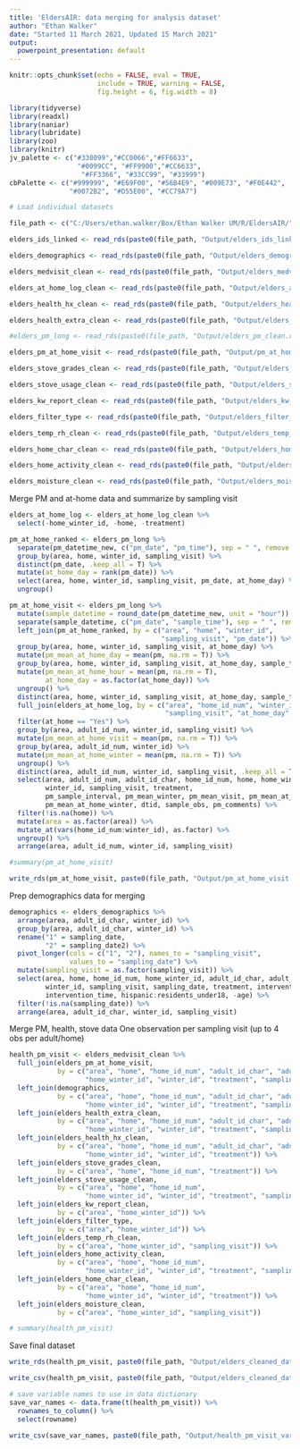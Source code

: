 ```yaml
---
title: 'EldersAIR: data merging for analysis dataset'
author: "Ethan Walker"
date: "Started 11 March 2021, Updated 15 March 2021"
output:
  powerpoint_presentation: default
---
```


```r
knitr::opts_chunk$set(echo = FALSE, eval = TRUE, 
                      include = TRUE, warning = FALSE,
                      fig.height = 6, fig.width = 8)
```

```r
library(tidyverse)
library(readxl)
library(naniar)
library(lubridate)
library(zoo)
library(knitr)
jv_palette <- c("#330099","#CC0066","#FF6633", 
                 "#0099CC", "#FF9900","#CC6633",
                  "#FF3366", "#33CC99", "#33999")
cbPalette <- c("#999999", "#E69F00", "#56B4E9", "#009E73", "#F0E442", 
               "#0072B2", "#D55E00", "#CC79A7")
```


```r
# Load individual datasets

file_path <- c("C:/Users/ethan.walker/Box/Ethan Walker UM/R/EldersAIR/")

elders_ids_linked <- read_rds(paste0(file_path, "Output/elders_ids_linked.rds")) 

elders_demographics <- read_rds(paste0(file_path, "Output/elders_demographics.rds"))

elders_medvisit_clean <- read_rds(paste0(file_path, "Output/elders_medvisit_clean.rds"))

elders_at_home_log_clean <- read_rds(paste0(file_path, "Output/elders_at_home_log_clean.rds"))

elders_health_hx_clean <- read_rds(paste0(file_path, "Output/elders_health_hx_clean.rds"))

elders_health_extra_clean <- read_rds(paste0(file_path, "Output/elders_health_extra_clean.rds"))

#elders_pm_long <- read_rds(paste0(file_path, "Output/elders_pm_clean.rds")) 

elders_pm_at_home_visit <- read_rds(paste0(file_path, "Output/pm_at_home_visit.rds")) 

elders_stove_grades_clean <- read_rds(paste0(file_path, "Output/elders_stove_grades_clean.rds")) 

elders_stove_usage_clean <- read_rds(paste0(file_path, "Output/elders_stove_usage_clean.rds")) 

elders_kw_report_clean <- read_rds(paste0(file_path, "Output/elders_kw_report_clean.rds")) 

elders_filter_type <- read_rds(paste0(file_path, "Output/elders_filter_type.rds")) 

elders_temp_rh_clean <- read_rds(paste0(file_path, "Output/elders_temp_rh_clean.rds")) 

elders_home_char_clean <- read_rds(paste0(file_path, "Output/elders_home_char_clean.rds")) 

elders_home_activity_clean <- read_rds(paste0(file_path, "Output/elders_home_activity_clean.rds")) 

elders_moisture_clean <- read_rds(paste0(file_path, "Output/elders_moisture_clean.rds")) 
```


Merge PM and at-home data and summarize by sampling visit
```r
elders_at_home_log <- elders_at_home_log_clean %>% 
  select(-home_winter_id, -home, -treatment)

pm_at_home_ranked <- elders_pm_long %>% 
  separate(pm_datetime_new, c("pm_date", "pm_time"), sep = " ", remove = F) %>% 
  group_by(area, home, winter_id, sampling_visit) %>% 
  distinct(pm_date, .keep_all = T) %>% 
  mutate(at_home_day = rank(pm_date)) %>% 
  select(area, home, winter_id, sampling_visit, pm_date, at_home_day) %>% 
  ungroup()

pm_at_home_visit <- elders_pm_long %>% 
  mutate(sample_datetime = round_date(pm_datetime_new, unit = "hour")) %>% 
  separate(sample_datetime, c("pm_date", "sample_time"), sep = " ", remove = F) %>% 
  left_join(pm_at_home_ranked, by = c("area", "home", "winter_id", 
                                      "sampling_visit", "pm_date")) %>% 
  group_by(area, home, winter_id, sampling_visit, at_home_day) %>% 
  mutate(pm_mean_at_home_day = mean(pm, na.rm = T)) %>% 
  group_by(area, home, winter_id, sampling_visit, at_home_day, sample_time) %>% 
  mutate(pm_mean_at_home_hour = mean(pm, na.rm = T),
         at_home_day = as.factor(at_home_day)) %>% 
  ungroup() %>% 
  distinct(area, home, winter_id, sampling_visit, at_home_day, sample_time, .keep_all = T) %>% 
  full_join(elders_at_home_log, by = c("area", "home_id_num", "winter_id", 
                                       "sampling_visit", "at_home_day", "sample_time")) %>% 
  filter(at_home == "Yes") %>% 
  group_by(area, adult_id_num, winter_id, sampling_visit) %>% 
  mutate(pm_mean_at_home_visit = mean(pm, na.rm = T)) %>% 
  group_by(area, adult_id_num, winter_id) %>% 
  mutate(pm_mean_at_home_winter = mean(pm, na.rm = T)) %>% 
  ungroup() %>% 
  distinct(area, adult_id_num, winter_id, sampling_visit, .keep_all = T) %>% 
  select(area, adult_id_num, adult_id_char, home_id_num, home, home_winter_id,
         winter_id, sampling_visit, treatment,
         pm_sample_interval, pm_mean_winter, pm_mean_visit, pm_mean_at_home_visit,
         pm_mean_at_home_winter, dtid, sample_obs, pm_comments) %>% 
  filter(!is.na(home)) %>% 
  mutate(area = as.factor(area)) %>% 
  mutate_at(vars(home_id_num:winter_id), as.factor) %>% 
  ungroup() %>% 
  arrange(area, adult_id_num, winter_id, sampling_visit)

#summary(pm_at_home_visit)

write_rds(pm_at_home_visit, paste0(file_path, "Output/pm_at_home_visit.rds"))
```

Prep demographics data for merging
```r
demographics <- elders_demographics %>% 
  arrange(area, adult_id_char, winter_id) %>% 
  group_by(area, adult_id_char, winter_id) %>% 
  rename("1" = sampling_date,
         "2" = sampling_date2) %>% 
  pivot_longer(cols = c("1", "2"), names_to = "sampling_visit",
               values_to = "sampling_date") %>% 
  mutate(sampling_visit = as.factor(sampling_visit)) %>% 
  select(area, home, home_id_num, home_winter_id, adult_id_char, adult_id_num,
         winter_id, sampling_visit, sampling_date, treatment, intervention_date,
         intervention_time, hispanic:residents_under18, -age) %>% 
  filter(!is.na(sampling_date)) %>% 
  arrange(area, adult_id_char, winter_id, sampling_visit)
```


Merge PM, health, stove data 
One observation per sampling visit (up to 4 obs per adult/home)
```r
health_pm_visit <- elders_medvisit_clean %>% 
  full_join(elders_pm_at_home_visit,
            by = c("area", "home", "home_id_num", "adult_id_char", "adult_id_num",
                   "home_winter_id", "winter_id", "treatment", "sampling_visit")) %>% 
  left_join(demographics,
            by = c("area", "home", "home_id_num", "adult_id_char", "adult_id_num",
                   "home_winter_id", "winter_id", "treatment", "sampling_visit")) %>% 
  left_join(elders_health_extra_clean,
            by = c("area", "home", "home_id_num", "adult_id_char", "adult_id_num",
                   "home_winter_id", "winter_id", "treatment", "sampling_visit")) %>% 
  left_join(elders_health_hx_clean,
            by = c("area", "home", "home_id_num", "adult_id_char", "adult_id_num",
                   "home_winter_id", "winter_id", "treatment")) %>% 
  left_join(elders_stove_grades_clean,
            by = c("area", "home", "home_id_num", "treatment")) %>% 
  left_join(elders_stove_usage_clean,
            by = c("area", "home", "home_id_num", 
                   "home_winter_id", "winter_id", "treatment", "sampling_visit")) %>% 
  left_join(elders_kw_report_clean,
            by = c("area", "home_winter_id")) %>% 
  left_join(elders_filter_type,
            by = c("area", "home_winter_id")) %>% 
  left_join(elders_temp_rh_clean,
            by = c("area", "home_winter_id", "sampling_visit")) %>% 
  left_join(elders_home_activity_clean,
            by = c("area", "home", "home_id_num", 
                   "home_winter_id", "winter_id", "treatment", "sampling_visit")) %>% 
  left_join(elders_home_char_clean,
            by = c("area", "home", "home_id_num", 
                   "home_winter_id", "winter_id", "treatment")) %>% 
  left_join(elders_moisture_clean,
            by = c("area", "home_winter_id", "sampling_visit"))

# summary(health_pm_visit)
```

Save final dataset
```r
write_rds(health_pm_visit, paste0(file_path, "Output/elders_cleaned_dataset_by_visit.rds"))

write_csv(health_pm_visit, paste0(file_path, "Output/elders_cleaned_dataset_by_visit.csv"), na = " ")

# save variable names to use in data dictionary
save_var_names <- data.frame(t(health_pm_visit)) %>% 
  rownames_to_column() %>% 
  select(rowname)

write_csv(save_var_names, paste0(file_path, "Output/health_pm_visit_var_names.csv"))
```

